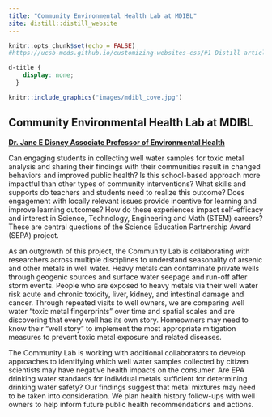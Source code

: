 ```yaml
---
title: "Community Environmental Health Lab at MDIBL"
site: distill::distill_website
---
```


```r
knitr::opts_chunk$set(echo = FALSE)
#https://ucsb-meds.github.io/customizing-websites-css/#1 Distill article tutorial
```

```css
d-title {
    display: none;
  }
```

```r
knitr::include_graphics("images/mdibl_cove.jpg")
```

## Community Environmental Health Lab at MDIBL

[**Dr. Jane E Disney Associate Professor of Environmental Health**](https://mdibl.org/faculty/jane-e-disney-ph-d/)

Can engaging students in collecting well water samples for toxic metal analysis and sharing their findings with their communities result in changed behaviors and improved public health? Is this school-based approach more impactful than other types of community interventions? What skills and supports do teachers and students need to realize this outcome? Does engagement with locally relevant issues provide incentive for learning and improve learning outcomes? How do these experiences impact self-efficacy and interest in Science, Technology, Engineering and Math (STEM) careers? These are central questions of the Science Education Partnership Award (SEPA) project.

As an outgrowth of this project, the Community Lab is collaborating with researchers across multiple disciplines to understand seasonality of arsenic and other metals in well water. Heavy metals can contaminate private wells through geogenic sources and surface water seepage and run-off after storm events. People who are exposed to heavy metals via their well water risk acute and chronic toxicity, liver, kidney, and intestinal damage and cancer. Through repeated visits to well owners, we are comparing well water "toxic metal fingerprints" over time and spatial scales and are discovering that every well has its own story. Homeowners may need to know their "well story" to implement the most appropriate mitigation measures to prevent toxic metal exposure and related diseases.

The Community Lab is working with additional collaborators to develop approaches to identifying which well water samples collected by citizen scientists may have negative health impacts on the consumer. Are EPA drinking water standards for individual metals sufficient for determining drinking water safety? Our findings suggest that metal mixtures may need to be taken into consideration. We plan health history follow-ups with well owners to help inform future public health recommendations and actions.

